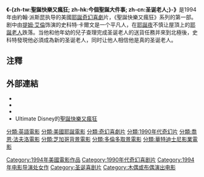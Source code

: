 {{noteTA
|T=zh-tw:聖誕快樂又瘋狂; zh-hk:今個聖誕大件事; zh-cn:圣诞老人;
}}
{{Infobox film
| name           = -{zh-tw:聖誕快樂又瘋狂; zh-hk:今個聖誕大件事; zh-cn:圣诞老人;}-

| image          = 
| caption        = <!--Theatrical release poster-->
| director       = John Pasquin
| producer       = Robert Newmyer<br />Brian Reilly<br />Jeffrey Silver
| writer         = Leo Benvenuti<br />Steve Rudnick<br />Karey Kirkpatrick
| starring       = {{Plainlist|
* [[提姆·艾倫|提姆·艾倫]]
* [[祖德·萊茵霍爾德|祖德·萊茵霍爾德]]
* 溫迪·克魯森
* [[大衛·克倫荷茨|大衛·克倫荷茨]]
* 彼得·博伊爾}}
| music          = Michael Convertino
| cinematography = Walt Lloyd
| editing        = Larry Bock
| studio         = [[華特迪士尼影業|華特迪士尼影業]]<br/>[[好萊塢影片|好萊塢影片]]<br>Outlaw Productions
| distributor    = [[華特迪士尼工作室電影|博偉電影發行]]
| released       = {{Film date|1994|11|11}}
| runtime        = 97 分鐘
| country        = 美國
| language       = 英語
| budget         = $2,200萬美元<ref name="bom">{{cite web|url=http://www.boxofficemojo.com/movies/?id=santaclause.htm|title=The Santa Clause (1994)|publisher=[[Box_Office_Mojo|Box Office Mojo]]|accessdate=6 October 2014|archive-date=2019-07-15|archive-url=https://web.archive.org/web/20190715144634/https://www.boxofficemojo.com/movies/?id=santaclause.htm|dead-url=no}}</ref>
| gross          = $1億8,980萬美元<ref name="bom"/>
}}

'''《-{zh-tw:聖誕快樂又瘋狂; zh-hk:今個聖誕大件事; zh-cn:圣诞老人;}-》'''是1994年由約翰·派斯昆执导的美國[[耶誕節|耶誕]][[奇幻|奇幻]][[喜劇|喜劇]]片，《聖誕快樂又瘋狂》系列的第一部。剧中由[[提姆·艾倫|提姆·艾倫]]饰演的史科特·卡爾文是一个平凡人，在[[耶誕夜|耶誕夜]]不慎让屋頂上的[[耶誕老人|耶誕老人]]跌落。当他和他年幼的兒子查理完成圣诞老人的送貨任務并來到北極後，史科特發現他必須成為新的圣诞老人，同时让他人相信他是真的圣诞老人。

==注釋==
{{reflist}}

==外部連結==
{{wikiquote|The Santa Clause|聖誕快樂又瘋狂}}
* {{Official website|http://movies.disney.com/the-santa-clause}}
* {{IMDb title|0111070}}
* {{AllRovi movie|133893}}
* Ultimate Disney的[http://www.ultimatedisney.com/thesantaclause.html 聖誕快樂又瘋狂] {{Wayback|url=http://www.ultimatedisney.com/thesantaclause.html |date=20110605031617 }}


[[Category:1994年美國電影作品|Category:1994年美國電影作品]]
[[分類:英語電影|分類:英語電影]]
[[Category:1990年代奇幻喜剧片|Category:1990年代奇幻喜剧片]]
[[分類:美國耶誕電影|分類:美國耶誕電影]]
[[分類:奇幻喜劇片|分類:奇幻喜劇片]]
[[分類:1990年代奇幻片|分類:1990年代奇幻片]]
[[分類:喬恩·法夫洛電影|分類:喬恩·法夫洛電影]]
[[分類:芝加哥背景電影|分類:芝加哥背景電影]]
[[分類:多倫多取景電影|分類:多倫多取景電影]]
[[Category:1994年电影导演处女作|Category:1994年电影导演处女作]]
[[分類:華特迪士尼影業電影|分類:華特迪士尼影業電影]]
[[Category:圣诞喜剧片|Category:圣诞喜剧片]]
[[Category:木偶或布偶演出电影|Category:木偶或布偶演出电影]]